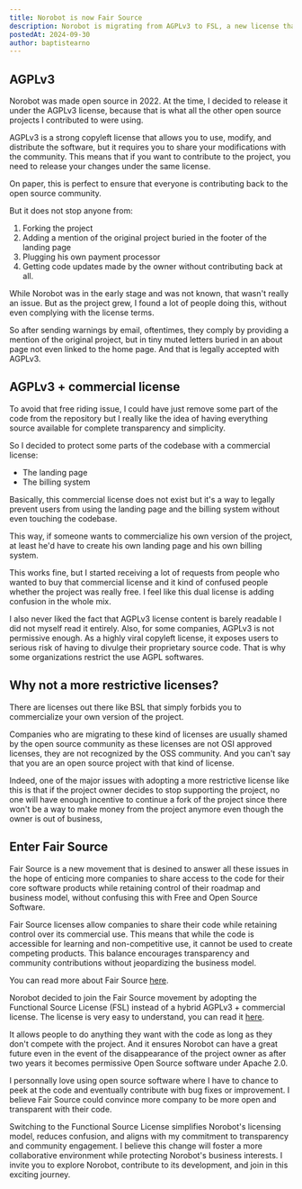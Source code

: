 ```yaml
---
title: Norobot is now Fair Source
description: Norobot is migrating from AGPLv3 to FSL, a new license that gives maximum while ensuring fairness for the project owner.
postedAt: 2024-09-30
author: baptistearno
---
```


## AGPLv3

Norobot was made open source in 2022. At the time, I decided to release it under the AGPLv3 license, because that is what all the other open source projects I contributed to were using.

AGPLv3 is a strong copyleft license that allows you to use, modify, and distribute the software, but it requires you to share your modifications with the community. This means that if you want to contribute to the project, you need to release your changes under the same license.

On paper, this is perfect to ensure that everyone is contributing back to the open source community.

But it does not stop anyone from:

1. Forking the project
2. Adding a mention of the original project buried in the footer of the landing page
3. Plugging his own payment processor
4. Getting code updates made by the owner without contributing back at all.

While Norobot was in the early stage and was not known, that wasn't really an issue. But as the project grew, I found a lot of people doing this, without even complying with the license terms.

So after sending warnings by email, oftentimes, they comply by providing a mention of the original project, but in tiny muted letters buried in an about page not even linked to the home page. And that is legally accepted with AGPLv3.

## AGPLv3 + commercial license

To avoid that free riding issue, I could have just remove some part of the code from the repository but I really like the idea of having everything source available for complete transparency and simplicity.

So I decided to protect some parts of the codebase with a commercial license:

- The landing page
- The billing system

Basically, this commercial license does not exist but it's a way to legally prevent users from using the landing page and the billing system without even touching the codebase.

This way, if someone wants to commercialize his own version of the project, at least he'd have to create his own landing page and his own billing system.

This works fine, but I started receiving a lot of requests from people who wanted to buy that commercial license and it kind of confused people whether the project was really free. I feel like this dual license is adding confusion in the whole mix.

I also never liked the fact that AGPLv3 license content is barely readable I did not myself read it entirely. Also, for some companies, AGPLv3 is not permissive enough. As a highly viral copyleft license, it exposes users to serious risk of having to divulge their proprietary source code. That is why some organizations restrict the use AGPL softwares.

## Why not a more restrictive licenses?

There are licenses out there like BSL that simply forbids you to commercialize your own version of the project.

Companies who are migrating to these kind of licenses are usually shamed by the open source community as these licenses are not OSI approved licenses, they are not recognized by the OSS community. And you can't say that you are an open source project with that kind of license.

Indeed, one of the major issues with adopting a more restrictive license like this is that if the project owner decides to stop supporting the project, no one will have enough incentive to continue a fork of the project since there won't be a way to make money from the project anymore even though the owner is out of business,

## Enter Fair Source

Fair Source is a new movement that is desined to answer all these issues in the hope of enticing more companies to share access to the code for their core software products while retaining control of their roadmap and business model, without confusing this with Free and Open Source Software.

Fair Source licenses allow companies to share their code while retaining control over its commercial use. This means that while the code is accessible for learning and non-competitive use, it cannot be used to create competing products. This balance encourages transparency and community contributions without jeopardizing the business model.

You can read more about Fair Source [here](https://fair.io/).

Norobot decided to join the Fair Source movement by adopting the Functional Source License (FSL) instead of a hybrid AGPLv3 + commercial license. The license is very easy to understand, you can read it [here](https://github.com/baptisteArno/typebot.io/blob/main/LICENSE).

It allows people to do anything they want with the code as long as they don't compete with the project. And it ensures Norobot can have a great future even in the event of the disappearance of the project owner as after two years it becomes permissive Open Source software under Apache 2.0.

I personnally love using open source software where I have to chance to peek at the code and eventually contribute with bug fixes or improvement. I believe Fair Source could convince more company to be more open and transparent with their code.

Switching to the Functional Source License simplifies Norobot's licensing model, reduces confusion, and aligns with my commitment to transparency and community engagement. I believe this change will foster a more collaborative environment while protecting Norobot's business interests. I invite you to explore Norobot, contribute to its development, and join in this exciting journey.

<Cta highlight="default" />
